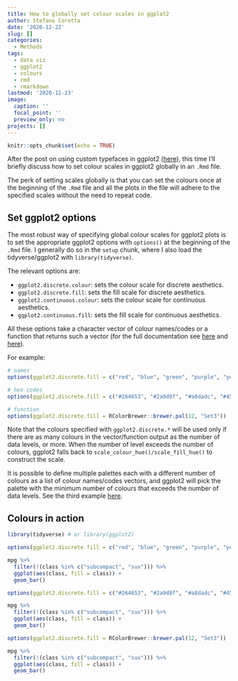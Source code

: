 ```yaml
---
title: How to globally set colour scales in ggplot2
author: Stefano Coretta
date: '2020-12-22'
slug: []
categories:
  - Methods
tags:
  - data viz
  - ggplot2
  - colours
  - rmd
  - rmarkdown
lastmod: '2020-12-23'
image:
  caption: ''
  focal_point: ''
  preview_only: no
projects: []
---
```


```r
knitr::opts_chunk$set(echo = TRUE)
```

After the post on using custom typefaces in ggplot2 ([here](../custom-fonts-ggplot2)), this time I'll briefly discuss how to set colour scales in ggplot2 globally in an `.Rmd` file.

The perk of setting scales globally is that you can set the colours once at the beginning of the `.Rmd` file and all the plots in the file will adhere to the specified scales without the need to repeat code.

## Set ggplot2 options

The most robust way of specifying global colour scales for ggplot2 plots is to set the appropriate ggplot2 options with `options()` at the beginning of the `.Rmd` file.
I generally do so in the `setup` chunk, where I also load the tidyverse/ggplot2 with `library(tidyverse)`.

The relevant options are:

- `ggplot2.discrete.colour`: sets the colour scale for discrete aesthetics.
- `ggplot2.discrete.fill`: sets the fill scale for discrete aesthetics.
- `ggplot2.continuous.colour`: sets the colour scale for continuous aesthetics.
- `ggplot2.continuous.fill`: sets the fill scale for continuous aesthetics.

All these options take a character vector of colour names/codes or a function that returns such a vector (for the full documentation see [here](https://ggplot2.tidyverse.org/reference/scale_colour_discrete.html?q=discrete%20colour%20scales) and [here](https://ggplot2.tidyverse.org/reference/scale_colour_continuous.html)).

For example:

```r
# names
options(ggplot2.discrete.fill = c("red", "blue", "green", "purple", "yellow"))

# hex codes
options(ggplot2.discrete.fill = c("#264653", "#2a9d8f", "#a8dadc", "#457b9d", "#e76f51"))

# function
options(ggplot2.discrete.fill = RColorBrewer::brewer.pal(12, "Set3"))
```

Note that the colours specified with `ggplot2.discrete.*` will be used only if there are as many colours in the vector/function output as the number of data levels, or more.
When the number of level exceeds the number of colours, ggplot2 falls back to `scale_colour_hue()/scale_fill_hue()` to construct the scale.

It is possible to define multiple palettes each with a different number of colours as a list of colour names/codes vectors, and ggplot2 will pick the palette with the minimum number of colours that exceeds the number of data levels. See the third example [here](https://ggplot2.tidyverse.org/reference/scale_colour_discrete.html).

## Colours in action

```r
library(tidyverse) # or library(ggplot2)
```

```r
options(ggplot2.discrete.fill = c("red", "blue", "green", "purple", "yellow"))

mpg %>%
  filter(!(class %in% c("subcompact", "suv"))) %>%
  ggplot(aes(class, fill = class)) +
  geom_bar()
```

```r
options(ggplot2.discrete.fill = c("#264653", "#2a9d8f", "#a8dadc", "#457b9d", "#e76f51"))

mpg %>%
  filter(!(class %in% c("subcompact", "suv"))) %>%
  ggplot(aes(class, fill = class)) +
  geom_bar()
```

```r
options(ggplot2.discrete.fill = RColorBrewer::brewer.pal(12, "Set3"))

mpg %>%
  filter(!(class %in% c("subcompact", "suv"))) %>%
  ggplot(aes(class, fill = class)) +
  geom_bar()
```
